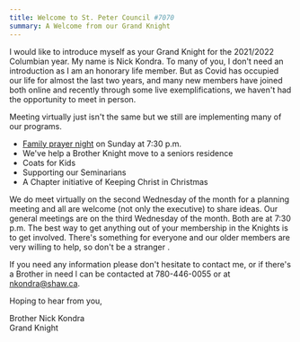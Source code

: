 ```yaml
---
title: Welcome to St. Peter Council #7070
summary: A Welcome from our Grand Knight
---
```


I would like to introduce myself as your Grand Knight for the 2021/2022 Columbian year. My name is Nick Kondra. To many of you, I don't need an introduction as I am an honorary life member. But as Covid has occupied our life for almost the last two years, and many new members have joined both online and recently through some live exemplifications, we haven't had the opportunity to meet in person. 

Meeting virtually just isn't the same but we still are implementing many of our programs.  
- [Family prayer night](/Programs/Family/FamilyPrayerNight) on Sunday at 7:30 p.m.
- We've help a Brother Knight move to a seniors residence 
- Coats for Kids 
- Supporting our Seminarians 
- A Chapter initiative of Keeping Christ in Christmas

We do meet virtually on the second Wednesday of the month for a planning meeting and all are welcome (not only the executive) to share ideas.  Our general meetings are on the third Wednesday of the month. Both are at 7:30 p.m.  The best way to get anything out of your membership in the Knights is to get involved.  There's something for everyone and our older members are very willing to help, so don't be a stranger . 

If you need any information please don't hesitate to contact me, or if there's a Brother in need l can be contacted at 780-446-0055 or at nkondra@shaw.ca.

Hoping to hear from you,

Brother Nick Kondra<br/>
Grand Knight